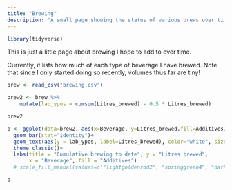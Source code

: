 ```yaml
---
title: "Brewing"
description: "A small page showing the status of various brews over time"
---
```

```R
library(tidyverse)
```

This is just a little page about brewing I hope to add to over time.

Currently, it lists how much of each type of beverage I have brewed. 
Note that since I only started doing so recently, volumes thus far are tiny!

```R
brew <- read_csv("brewing.csv")

brew2 <- brew %>%
    mutate(lab_ypos = cumsum(Litres_brewed) - 0.5 * Litres_brewed) 

brew2

p <- ggplot(data=brew2, aes(x=Beverage, y=Litres_brewed,fill=Additives1)) +
  geom_bar(stat="identity")+
  geom_text(aes(y = lab_ypos, label=Litres_brewed), color="white", size=3.5)+
  theme_classic()+
  labs(title = "Cumulative brewing to date", y = "Litres brewed",
       x = "Beverage", fill = "Additives")
  # scale_fill_manual(values=c("lightgoldenrod2", "springgreen4", "darkgoldenrod3"))

p
```

